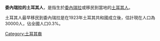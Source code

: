 {{Unreferenced|time=2022-02-20T03:16:10+00:00}}
{{expand|time=2017-09-26T01:37:36+00:00}}
'''委內瑞拉的土耳其人'''，是指生於[[委內瑞拉|委內瑞拉]]或移民到當地的[[土耳其人|土耳其人]]。

土耳其人最早移民到委內瑞拉是在1923年土耳其共和國成立後，估計現在人口為30000人，佔全國人口0.3%。

{{Turkey-stub}}
{{Venezuela-stub}}

[[Category:土耳其裔|Category:土耳其裔]]